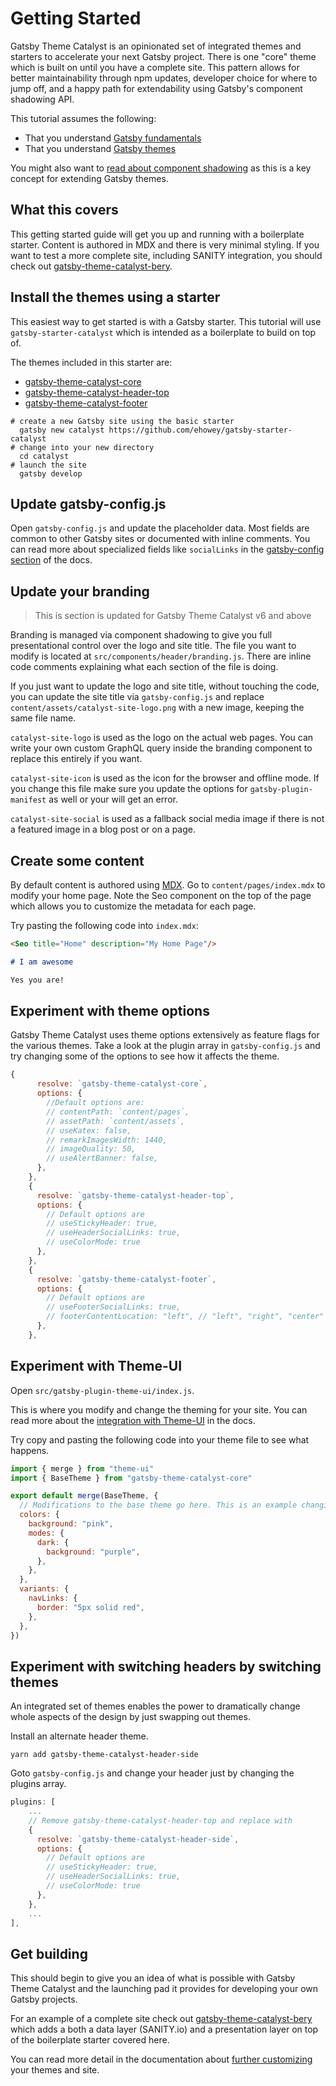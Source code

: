 <Seo
  title="Getting Started"
  description="Getting started guide for Gatsby Theme Catalyst. Covers installing basic starters and beginning to use the themes to build your site. Gatsby Theme Catalyst is an opinionated set of integrated themes and starters to accelerate your next Gatsby project."
/>

# Getting Started

Gatsby Theme Catalyst is an opinionated set of integrated themes and starters to accelerate your next Gatsby project. There is one "core" theme which is built on until you have a complete site. This pattern allows for better maintainability through npm updates, developer choice for where to jump off, and a happy path for extendability using Gatsby's component shadowing API.

This tutorial assumes the following:

- That you understand [Gatsby fundamentals](https://www.gatsbyjs.com/tutorial/#gatsby-fundamentals)
- That you understand [Gatsby themes](https://www.gatsbyjs.com/tutorial/using-a-theme/)

You might also want to [read about component shadowing](https://www.gatsbyjs.com/docs/how-to/plugins-and-themes/shadowing/) as this is a key concept for extending Gatsby themes.

## What this covers

This getting started guide will get you up and running with a boilerplate starter. Content is authored in MDX and there is very minimal styling. If you want to test a more complete site, including SANITY integration, you should check out [gatsby-theme-catalyst-bery](/docs/gatsby-theme-catalyst-bery).

## Install the themes using a starter

This easiest way to get started is with a Gatsby starter. This tutorial will use `gatsby-starter-catalyst` which is intended as a boilerplate to build on top of.

The themes included in this starter are:

- [gatsby-theme-catalyst-core](/docs/gatsby-theme-catalyst-core)
- [gatsby-theme-catalyst-header-top](/docs/gatsby-theme-catalyst-header-top)
- [gatsby-theme-catalyst-footer](/docs/gatsby-theme-catalyst-footer)

```shell
# create a new Gatsby site using the basic starter
  gatsby new catalyst https://github.com/ehowey/gatsby-starter-catalyst
# change into your new directory
  cd catalyst
# launch the site
  gatsby develop
```

## Update gatsby-config.js

Open `gatsby-config.js` and update the placeholder data. Most fields are common to other Gatsby sites or documented with inline comments. You can read more about specialized fields like `socialLinks` in the [gatsby-config section](/docs/gatsby-config) of the docs.

## Update your branding

> This is section is updated for Gatsby Theme Catalyst v6 and above

Branding is managed via component shadowing to give you full presentational control over the logo and site title. The file you want to modify is located at `src/components/header/branding.js`. There are inline code comments explaining what each section of the file is doing.

If you just want to update the logo and site title, without touching the code, you can update the site title via `gatsby-config.js` and replace `content/assets/catalyst-site-logo.png` with a new image, keeping the same file name.

`catalyst-site-logo` is used as the logo on the actual web pages. You can write your own custom GraphQL query inside the branding component to replace this entirely if you want.

`catalyst-site-icon` is used as the icon for the browser and offline mode. If you change this file make sure you update the options for `gatsby-plugin-manifest` as well or your will get an error.

`catalyst-site-social` is used as a fallback social media image if there is not a featured image in a blog post or on a page.

## Create some content

By default content is authored using [MDX](https://www.gatsbyjs.com/docs/mdx/getting-started/). Go to `content/pages/index.mdx` to modify your home page. Note the Seo component on the top of the page which allows you to customize the metadata for each page.

Try pasting the following code into `index.mdx`:

```md
<Seo title="Home" description="My Home Page"/>

# I am awesome

Yes you are!
```

## Experiment with theme options

Gatsby Theme Catalyst uses theme options extensively as feature flags for the various themes. Take a look at the plugin array in `gatsby-config.js` and try changing some of the options to see how it affects the theme.

```js
{
      resolve: `gatsby-theme-catalyst-core`,
      options: {
        //Default options are:
        // contentPath: `content/pages`,
        // assetPath: `content/assets`,
        // useKatex: false,
        // remarkImagesWidth: 1440,
        // imageQuality: 50,
        // useAlertBanner: false,
      },
    },
    {
      resolve: `gatsby-theme-catalyst-header-top`,
      options: {
        // Default options are
        // useStickyHeader: true,
        // useHeaderSocialLinks: true,
        // useColorMode: true
      },
    },
    {
      resolve: `gatsby-theme-catalyst-footer`,
      options: {
        // Default options are
        // useFooterSocialLinks: true,
        // footerContentLocation: "left", // "left", "right", "center"
      },
    },
```

## Experiment with Theme-UI

Open `src/gatsby-plugin-theme-ui/index.js`.

This is where you modify and change the theming for your site. You can read more about the [integration with Theme-UI](/docs/theme-ui) in the docs.

Try copy and pasting the following code into your theme file to see what happens.

```js
import { merge } from "theme-ui"
import { BaseTheme } from "gatsby-theme-catalyst-core"

export default merge(BaseTheme, {
  // Modifications to the base theme go here. This is an example changing colors and using variants to change your navigation links. Uncomment the code below to see what happens.
  colors: {
    background: "pink",
    modes: {
      dark: {
        background: "purple",
      },
    },
  },
  variants: {
    navLinks: {
      border: "5px solid red",
    },
  },
})
```

## Experiment with switching headers by switching themes

An integrated set of themes enables the power to dramatically change whole aspects of the design by just swapping out themes.

Install an alternate header theme.

```shell
yarn add gatsby-theme-catalyst-header-side
```

Goto `gatsby-config.js` and change your header just by changing the plugins array.

```js
plugins: [
    ...
    // Remove gatsby-theme-catalyst-header-top and replace with
    {
      resolve: `gatsby-theme-catalyst-header-side`,
      options: {
        // Default options are
        // useStickyHeader: true,
        // useHeaderSocialLinks: true,
        // useColorMode: true
      },
    },
    ...
],
```

## Get building

This should begin to give you an idea of what is possible with Gatsby Theme Catalyst and the launching pad it provides for developing your own Gatsby projects.

For an example of a complete site check out [gatsby-theme-catalyst-bery](/docs/gatsby-theme-catalyst-bery) which adds a both a data layer (SANITY.io) and a presentation layer on top of the boilerplate starter covered here.

You can read more detail in the documentation about [further customizing](/docs/configuring-themes) your themes and site.
